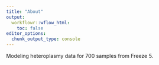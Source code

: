```yaml
---
title: "About"
output:
  workflowr::wflow_html:
    toc: false
editor_options:
  chunk_output_type: console
---
```


Modeling heteroplasmy data for 700 samples from Freeze 5. 
